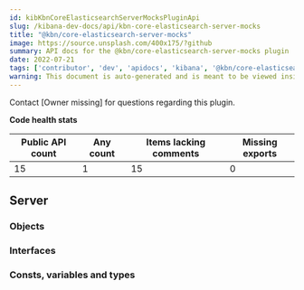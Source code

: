 ```yaml
---
id: kibKbnCoreElasticsearchServerMocksPluginApi
slug: /kibana-dev-docs/api/kbn-core-elasticsearch-server-mocks
title: "@kbn/core-elasticsearch-server-mocks"
image: https://source.unsplash.com/400x175/?github
summary: API docs for the @kbn/core-elasticsearch-server-mocks plugin
date: 2022-07-21
tags: ['contributor', 'dev', 'apidocs', 'kibana', '@kbn/core-elasticsearch-server-mocks']
warning: This document is auto-generated and is meant to be viewed inside our experimental, new docs system. Reach out in #docs-engineering for more info.
---
```




Contact [Owner missing] for questions regarding this plugin.

**Code health stats**

| Public API count  | Any count | Items lacking comments | Missing exports |
|-------------------|-----------|------------------------|-----------------|
| 15 | 1 | 15 | 0 |

## Server

### Objects
<DocDefinitionList data={kbnCoreElasticsearchServerMocksObj.server.objects}/>

### Interfaces
<DocDefinitionList data={kbnCoreElasticsearchServerMocksObj.server.interfaces}/>

### Consts, variables and types
<DocDefinitionList data={kbnCoreElasticsearchServerMocksObj.server.misc}/>

